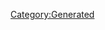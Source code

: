{{Database/Costume/CostumeInfo
 |ID=39
 |DivaId=2
 |PrismCostumeId=19
 |Enabled=2
 |SkillId=22
 |EODICFLJAKO=False
 |AGBPBDODKBK=1
 |HMCOGDICFNB=1
 |LevelMax=0
 |HGBJODBCJDA=0
 |EGLDFPILJLG=0
 |GLEEPAFMPLO=False
 |IIELLEPEEFH=3990
}}
[[Category:Generated]]
